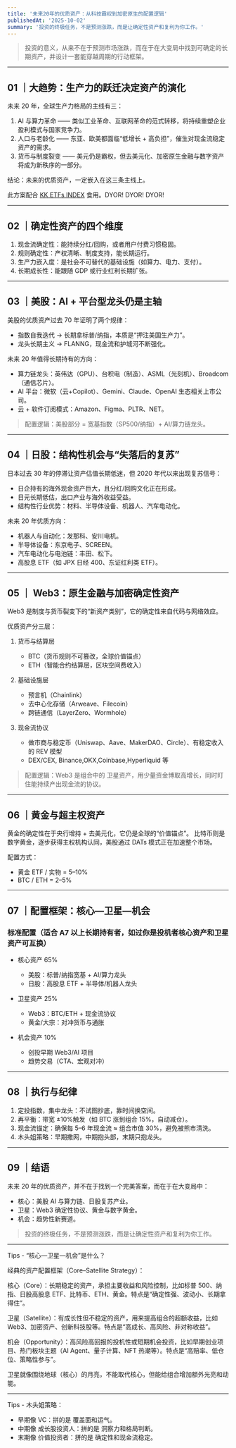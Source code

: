 ```yaml
---
title: '未来20年的优质资产：从科技霸权到加密原生的配置逻辑'
publishedAt: '2025-10-02'
summary: '投资的终极任务，不是预测涨跌，而是让确定性资产和复利为你工作。'
---
```


> 投资的意义，从来不在于预测市场涨跌，而在于在大变局中找到可确定的长期资产，并设计一套能穿越周期的行动框架。

---

## 01 ｜大趋势：生产力的跃迁决定资产的演化

未来 20 年，全球生产力格局的主线有三：

1. AI 与算力革命 —— 类似工业革命、互联网革命的范式转移，将持续重塑企业盈利模式与国家竞争力。
2. 人口与老龄化 —— 东亚、欧美都面临“低增长 + 高负担”，催生对现金流稳定资产的需求。
3. 货币与制度裂变 —— 美元仍是霸权，但去美元化、加密原生金融与数字资产将成为新秩序的一部分。

结论：未来的优质资产，一定嵌入在这三条主线上。

此方案配合 [KK ETFs INDEX](https://www.kkdemian.com/blog/investing) 食用。DYOR! DYOR! DYOR!

---

## 02 ｜确定性资产的四个维度

1. 现金流确定性：能持续分红/回购，或者用户付费习惯稳固。
2. 规则确定性：产权清晰、制度支持，能长期运行。
3. 生产力嵌入度：是社会不可替代的基础设施（如算力、电力、支付）。
4. 长期成长性：能跟随 GDP 或行业红利长期扩张。

---

## 03 ｜美股：AI + 平台型龙头仍是主轴

美股的优质资产过去 70 年证明了两个规律：

- 指数自我迭代 → 长期拿标普/纳指，本质是“押注美国生产力”。
- 龙头长期主义 → FLANNG，现金流和护城河不断强化。

未来 20 年值得长期持有的方向：

- 算力链龙头：英伟达（GPU）、台积电（制造）、ASML（光刻机）、Broadcom（通信芯片）。
- AI 平台：微软（云+Copilot）、Gemini、Claude、OpenAI 生态相关上市公司。
- 云 + 软件订阅模式：Amazon、Figma、PLTR、NET。

> 配置逻辑：美股部分 = 宽基指数（SP500/纳指）+ AI/算力链龙头。

---

## 04 ｜日股：结构性机会与“失落后的复苏”

日本过去 30 年的停滞让资产估值长期低迷，但 2020 年代以来出现复苏信号：

- 日企持有的海外现金资产巨大，且分红/回购文化正在形成。
- 日元长期低估，出口产业与海外收益受益。
- 结构性行业优势：材料、半导体设备、机器人、汽车电动化。

未来 20 年优质方向：

- 机器人与自动化：发那科、安川电机。
- 半导体设备：东京电子、SCREEN。
- 汽车电动化与电池链：丰田、松下。
- 高股息 ETF（如 JPX 日经 400、东证红利类 ETF）。

---

## 05 ｜ Web3：原生金融与加密确定性资产

Web3 是制度与货币裂变下的“新资产类别”，它的确定性来自代码与网络效应。

优质资产分三层：

1. 货币与结算层

   - BTC（货币规则不可篡改，全球价值锚点）
   - ETH（智能合约结算层，区块空间费收入）

2. 基础设施层

   - 预言机（Chainlink）
   - 去中心化存储（Arweave、Filecoin）
   - 跨链通信（LayerZero、Wormhole）

3. 现金流协议

   - 做市商与稳定币（Uniswap、Aave、MakerDAO、Circle）、有稳定收入的 REV 模型
   - DEX/CEX, Binance,OKX,Coinbase,Hyperliquid 等

> 配置逻辑：Web3 是组合中的 卫星资产，用少量资金博取高增长，同时盯住能持续产出现金流的协议。

---

## 06 ｜黄金与超主权资产

黄金的确定性在于央行增持 + 去美元化，它仍是全球的“价值锚点”。
比特币则是数字黄金，逐步获得主权机构认同，美股通过 DATs 模式正在加速整个市场。

配置方式：

- 黄金 ETF / 实物 = 5–10%
- BTC / ETH = 2–5%

---

## 07 ｜配置框架：核心—卫星—机会

### 标准配置（适合 A7 以上长期持有者，如过你是投机者核心资产和卫星资产可互换）

- 核心资产 65%

  - 美股：标普/纳指宽基 + AI/算力龙头
  - 日股：高股息 ETF + 半导体/机器人龙头

- 卫星资产 25%

  - Web3：BTC/ETH + 现金流协议
  - 黄金/大宗：对冲货币与通胀

- 机会资产 10%

  - 创投早期 Web3/AI 项目
  - 趋势交易（CTA、宏观对冲）

---

## 08 ｜执行与纪律

1. 定投指数，集中龙头：不试图抄底，靠时间换空间。
2. 再平衡：带宽 ±10%触发（如 BTC 涨到组合 15%，自动减仓）。
3. 现金流锚定：确保每 5–6 年现金流 ≈ 组合市值 30%，避免被熊市清洗。
4. 木头姐策略：早期撒网，中期抱头部，末期只抱龙头。

---

## 09 ｜结语

未来 20 年的优质资产，并不在于找到一个完美答案，而在于在大变局中：

- 核心：美股 AI 与算力链、日股复苏产业。
- 卫星：Web3 确定性协议、黄金与数字黄金。
- 机会：趋势性新赛道。

> 投资的终极任务，不是预测涨跌，而是让确定性资产和复利为你工作。

---

Tips - “核心—卫星—机会”是什么？

经典的资产配置框架（Core–Satellite Strategy）：

核心（Core）：长期稳定的资产，承担主要收益和风险控制，比如标普 500、纳指、日股高股息 ETF、比特币、ETH、黄金。特点是“确定性强、波动小、长期拿得住”。

卫星（Satellite）：有成长性但不稳定的资产，用来提高组合的超额收益，比如 Web3、加密资产、创新科技股等。特点是“高成长、高风险、非对称收益”。

机会（Opportunity）：高风险高回报的投机性或短期机会投资，比如早期创业项目、热门板块主题（AI Agent、量子计算、NFT 热潮等）。特点是“高赔率、低仓位、策略性参与”。

卫星就像围绕地球（核心）的月亮，不能取代核心，但能给组合增加额外光亮和动能。

---

Tips - 木头姐策略：

- 早期像 VC：拼的是 覆盖面和运气。
- 中期像 成长股投资人：拼的是 洞察力和格局判断。
- 末期像 价值投资者：拼的是 确定性和现金流稳定。
